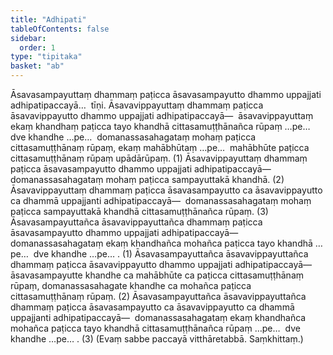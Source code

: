```yaml
---
title: "Adhipati"
tableOfContents: false
sidebar:
  order: 1
type: "tipitaka"
basket: "ab"
---
```



<DynamicBreadcrumb />

<Division number="53">

<Paragraph number="1110">
Āsavasampayuttaṃ dhammaṃ paṭicca āsavasampayutto dhammo uppajjati adhipatipaccayā…  tīṇi.
</Paragraph>

<Paragraph number="1111">
Āsavavippayuttaṃ dhammaṃ paṭicca āsavavippayutto dhammo uppajjati adhipatipaccayā—  āsavavippayuttaṃ ekaṃ khandhaṃ paṭicca tayo khandhā cittasamuṭṭhānañca rūpaṃ …pe…  dve khandhe …pe…  domanassasahagataṃ mohaṃ paṭicca cittasamuṭṭhānaṃ rūpaṃ, ekaṃ mahābhūtaṃ …pe…  mahābhūte paṭicca cittasamuṭṭhānaṃ rūpaṃ upādārūpaṃ. (1)
</Paragraph>

<Paragraph number="1112">
Āsavavippayuttaṃ dhammaṃ paṭicca āsavasampayutto dhammo uppajjati adhipatipaccayā—  domanassasahagataṃ mohaṃ paṭicca sampayuttakā khandhā. (2)
</Paragraph>

<Paragraph number="1113">
Āsavavippayuttaṃ dhammaṃ paṭicca āsavasampayutto ca āsavavippayutto ca dhammā uppajjanti adhipatipaccayā—  domanassasahagataṃ mohaṃ paṭicca sampayuttakā khandhā cittasamuṭṭhānañca rūpaṃ. (3)
</Paragraph>

</Division>
<Division number="54">

<Paragraph number="1114">
Āsavasampayuttañca āsavavippayuttañca dhammaṃ paṭicca āsavasampayutto dhammo uppajjati adhipatipaccayā—  domanassasahagataṃ ekaṃ khandhañca mohañca paṭicca tayo khandhā …pe…  dve khandhe …pe… . (1)
</Paragraph>

<Paragraph number="1115">
Āsavasampayuttañca āsavavippayuttañca dhammaṃ paṭicca āsavavippayutto dhammo uppajjati adhipatipaccayā—  āsavasampayutte khandhe ca mahābhūte ca paṭicca cittasamuṭṭhānaṃ rūpaṃ, domanassasahagate khandhe ca mohañca paṭicca cittasamuṭṭhānaṃ rūpaṃ. (2)
</Paragraph>

<Paragraph number="1116">
Āsavasampayuttañca āsavavippayuttañca dhammaṃ paṭicca āsavasampayutto ca āsavavippayutto ca dhammā uppajjanti adhipatipaccayā—  domanassasahagataṃ ekaṃ khandhañca mohañca paṭicca tayo khandhā cittasamuṭṭhānañca rūpaṃ …pe…  dve khandhe …pe… . (3)

</Paragraph>
</Division>

<Paragraph number="1117" type="center">
(Evaṃ sabbe paccayā vitthāretabbā. Saṃkhittaṃ.)
</Paragraph>